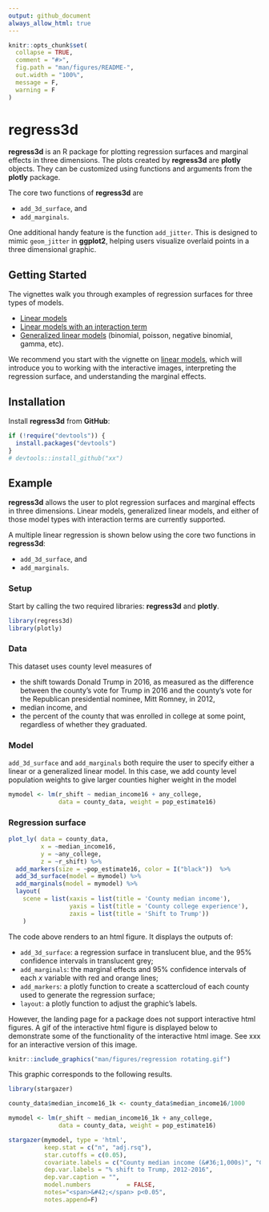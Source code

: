 ```yaml
---
output: github_document
always_allow_html: true
---
```


<!-- README.md is generated from README.Rmd. Please edit that file -->

```r
knitr::opts_chunk$set(
  collapse = TRUE,
  comment = "#>",
  fig.path = "man/figures/README-",
  out.width = "100%",
  message = F,
  warning = F
)
```

# regress3d

<!-- badges: start -->
<!-- badges: end -->

__regress3d__ is an R package for plotting regression surfaces and marginal effects in three dimensions. The plots created by __regress3d__ are __plotly__ objects. They can be customized using functions and arguments from the __plotly__ package. 

The core two functions of __regress3d__ are  

* `add_3d_surface`, and
* `add_marginals`.

One additional handy feature is the function `add_jitter`. This is designed to mimic `geom_jitter` in __ggplot2__, helping users visualize overlaid points in a three dimensional graphic.

## Getting Started

The vignettes walk you through examples of regression surfaces for three types of models.

* [Linear models](`vignette("linear_models_3d")`) 
* [Linear models with an interaction term](file:///C:/Users/marciposafm/Dropbox/research/dira/regress3d/docs/articles/linear_models_w_interactions_3d.html)
* [Generalized linear models](file:///C:/Users/marciposafm/Dropbox/research/dira/regress3d/docs/articles/generalized_linear_models_3d.html) (binomial, poisson, negative binomial, gamma, etc). 

 We recommend you start with the vignette on [linear models](file:///C:/Users/marciposafm/Dropbox/research/dira/regress3d/docs/articles/linear_models_3d.html), which will introduce you to working with the interactive images, interpreting the regression surface, and understanding the marginal effects. 


## Installation

Install __regress3d__ from __GitHub__:

```r
if (!require("devtools")) {
  install.packages("devtools")
}
# devtools::install_github("xx")
```

## Example

__regress3d__ allows the user to plot regression surfaces and marginal effects in three dimensions. Linear models, generalized linear models, and either of those model types with interaction terms are currently supported.

A multiple linear regression is shown below using the core two functions in __regress3d__: 

* `add_3d_surface`, and
* `add_marginals`.

### Setup

Start by calling the two required libraries: __regress3d__ and __plotly__.

```r
library(regress3d)
library(plotly)
```

### Data

This dataset uses county level measures of

* the shift towards Donald Trump in 2016, as measured as the difference between the county's vote for Trump in 2016 and the county's vote for the Republican presidential nominee, Mitt Romney, in 2012,
* median income, and 
* the percent of the county that was enrolled in college at some point, regardless of whether they graduated.

### Model 

`add_3d_surface` and `add_marginals` both require the user to specify either a linear or a generalized linear model. In this case, we add county level population weights to give larger counties higher weight in the model

```r
mymodel <- lm(r_shift ~ median_income16 + any_college, 
              data = county_data, weight = pop_estimate16)
```

### Regression surface
```r
plot_ly( data = county_data,
         x = ~median_income16,
         y = ~any_college,
         z = ~r_shift) %>%
  add_markers(size = ~pop_estimate16, color = I("black"))  %>%
  add_3d_surface(model = mymodel) %>%
  add_marginals(model = mymodel) %>%
  layout( 
    scene = list(xaxis = list(title = 'County median income'),
                 yaxis = list(title = 'County college experience'),
                 zaxis = list(title = 'Shift to Trump'))
    )
```

The code above renders to an html figure. It displays the outputs of:

* `add_3d_surface`: a regression surface in translucent blue, and the 95\% confidence intervals in translucent grey;
* `add_marginals`: the marginal effects and 95\% confidence intervals of each $x$ variable with red and orange lines;
* `add_markers`: a plotly function to create a scattercloud of each county used to generate the regression surface;
* `layout`: a plotly function to adjust the graphic's labels.

However, the landing page for a package does not support interactive html figures. A gif of the interactive html figure is displayed below to demonstrate some of the functionality of the interactive html image. See xxx for an interactive version of this image.

```r
knitr::include_graphics("man/figures/regression rotating.gif")
```

This graphic corresponds to the following results.

```r
library(stargazer)

county_data$median_income16_1k <- county_data$median_income16/1000

mymodel <- lm(r_shift ~ median_income16_1k + any_college, 
              data = county_data, weight = pop_estimate16)

stargazer(mymodel, type = 'html',
          keep.stat = c("n", "adj.rsq"),
          star.cutoffs = c(0.05),
          covariate.labels = c("County median income (&#36;1,000s)", "County college experience", "Constant"),
          dep.var.labels = "% shift to Trump, 2012-2016",
          dep.var.caption = "",
          model.numbers          = FALSE, 
          notes="<span>&#42;</span> p<0.05",
          notes.append=F)
```
